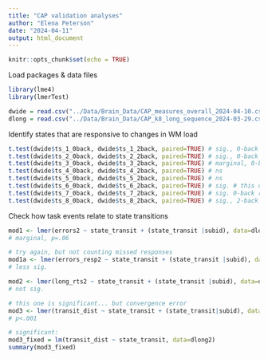 ```yaml
---
title: "CAP validation analyses"
author: "Elena Peterson"
date: "2024-04-11"
output: html_document
---
```


```r
knitr::opts_chunk$set(echo = TRUE)
```

Load packages & data files
```r
library(lme4)
library(lmerTest)

dwide = read.csv("../Data/Brain_Data/CAP_measures_overall_2024-04-10.csv",stringsAsFactors = FALSE, header=TRUE)
dlong = read.csv("../Data/Brain_Data/CAP_k8_long_sequence_2024-03-29.csv",stringsAsFactors = FALSE, header=TRUE)

```
Identify states that are responsive to changes in WM load
```r
t.test(dwide$ts_1_0back, dwide$ts_1_2back, paired=TRUE) # sig., 0-back responsive
t.test(dwide$ts_2_0back, dwide$ts_2_2back, paired=TRUE) # sig., 0-back responsive
t.test(dwide$ts_3_0back, dwide$ts_3_2back, paired=TRUE) # marginal, 0-back responsive
t.test(dwide$ts_4_0back, dwide$ts_4_2back, paired=TRUE) # ns
t.test(dwide$ts_5_0back, dwide$ts_5_2back, paired=TRUE) # ns
t.test(dwide$ts_6_0back, dwide$ts_6_2back, paired=TRUE) # sig. # this one, 2-back responsive
t.test(dwide$ts_7_0back, dwide$ts_7_2back, paired=TRUE) # sig. 0-back responsive
t.test(dwide$ts_8_0back, dwide$ts_8_2back, paired=TRUE) # sig., 2-back responsive

```
Check how task events relate to state transitions
```r
mod1 <- lmer(errors2 ~ state_transit + (state_transit |subid), data=dlong, na.action=na.omit); summary(mod1) 
# marginal, p=.06

# try again, but not counting missed responses
mod1a <- lmer(errors_resp2 ~ state_transit + (state_transit |subid), data=dlong, na.action=na.omit); summary(mod1a) 
# less sig.

mod2 <- lmer(long_rts2 ~ state_transit + (state_transit |subid), data=dlong, na.action=na.omit,control = lmerControl(calc.derivs = FALSE)); summary(mod2) 
# not sig.

# this one is significant... but convergence error
mod3 <- lmer(transit_dist ~ state_transit + (state_transit|subid), data=dlong, na.action=na.omit,control = lmerControl(calc.derivs = FALSE)); summary(mod3)
# p<.001

# significant:
mod3_fixed = lm(transit_dist ~ state_transit, data=dlong2)
summary(mod3_fixed)

```

